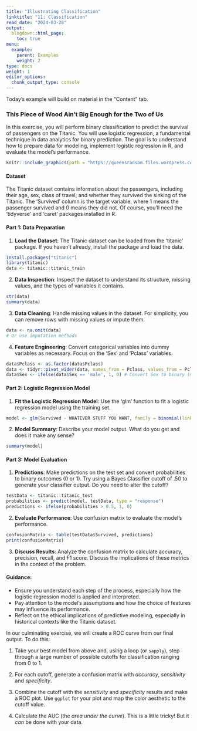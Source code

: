 ```yaml
---
title: "Illustrating Classification"
linktitle: "11: Classification"
read_date: "2024-03-28"
output:
  blogdown::html_page:
    toc: true
menu:
  example:
    parent: Examples
    weight: 2
type: docs
weight: 1
editor_options:
  chunk_output_type: console
---
```


:::fyi

Today's example will build on material in the "Content" tab.


:::


### This Piece of Wood Ain't Big Enough for the Two of Us

In this exercise, you will perform binary classification to predict the survival of passengers on the Titanic. You will use logistic regression, a fundamental technique in data analytics for binary prediction. The goal is to understand how to prepare data for modeling, implement logistic regression in R, and evaluate the model's performance.

```r
knitr::include_graphics(path = "https://queensransom.files.wordpress.com/2013/03/ill-never-let-go.gif")
```


#### Dataset

The Titanic dataset contains information about the passengers, including their age, sex, class of travel, and whether they survived the sinking of the Titanic. The 'Survived' column is the target variable, where 1 means the passenger survived and 0 means they did not. Of course, you'll need the 'tidyverse' and 'caret' packages installed in R.

#### Part 1: Data Preparation

1. **Load the Dataset**: The Titanic dataset can be loaded from the 'titanic' package. If you haven't already, install the package and load the data.

```r
install.packages("titanic")
library(titanic)
data <- titanic::titanic_train
```

2. **Data Inspection**: Inspect the dataset to understand its structure, missing values, and the types of variables it contains.

```r
str(data)
summary(data)
```

3. **Data Cleaning**: Handle missing values in the dataset. For simplicity, you can remove rows with missing values or impute them.

```r
data <- na.omit(data)
# Or use imputation methods
```

4. **Feature Engineering**: Convert categorical variables into dummy variables as necessary. Focus on the 'Sex' and 'Pclass' variables.

```r
data$Pclass <- as.factor(data$Pclass)
data <- tidyr::pivot_wider(data, names_from = Pclass, values_from = Pclass, values_fill = list(Pclass = 0), names_prefix = "Class_")
data$Sex <- ifelse(data$Sex == 'male', 1, 0) # Convert Sex to binary (male: 1, female: 0)
```

#### Part 2: Logistic Regression Model

1. **Fit the Logistic Regression Model**: Use the 'glm' function to fit a logistic regression model using the training set.

```r
model <- glm(Survived ~ WHATEVER STUFF YOU WANT, family = binomial(link = "logit"), data = data)
```

2. **Model Summary**: Describe your model output. What do you get and does it make any sense? 

```r
summary(model)
```

#### Part 3: Model Evaluation

1. **Predictions**: Make predictions on the test set and convert probabilities to binary outcomes (0 or 1). Try using a Bayes Classifier cutoff of .50 to generate your classifier output. Do you need to alter the cutoff?

```r
testData <- titanic::titanic_test
probabilities <- predict(model, testData, type = "response")
predictions <- ifelse(probabilities > 0.5, 1, 0)
```

2. **Evaluate Performance**: Use confusion matrix to evaluate the model's performance.

```r
confusionMatrix <- table(testData$Survived, predictions)
print(confusionMatrix)
```

3. **Discuss Results**: Analyze the confusion matrix to calculate accuracy, precision, recall, and F1 score. Discuss the implications of these metrics in the context of the problem.

#### Guidance:
- Ensure you understand each step of the process, especially how the logistic regression model is applied and interpreted.
- Pay attention to the model's assumptions and how the choice of features may influence its performance.
- Reflect on the ethical implications of predictive modeling, especially in historical contexts like the Titanic dataset.


:::fyi
In our culminating exercise, we will create a ROC curve from our final output. To do this:

1. Take your best model from above and, using a loop (or `sapply`), step through a large number of possible cutoffs for classification ranging from 0 to 1.

2. For each cutoff, generate a confusion matrix with *accuracy*, *sensitivity* and *specificity*.

3. Combine the cutoff with the *sensitivity* and *specificity* results and make a ROC plot. Use `ggplot` for your plot and map the color aesthetic to the cutoff value.

4. Calculate the AUC (the *area under the curve*). This is a little tricky! But it *can* be done with your data.
:::

